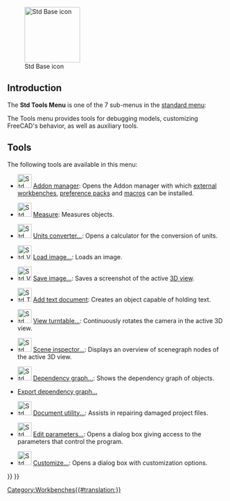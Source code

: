 <languages/>
<translate>

<!--T:19-->
{{Docnav
|[[Std_View_Menu|Std View Menu]]
|[[Std_Macro_Menu|Std MacroMenu]]
|[[Std_Base|Std Base]]
|IconL=
|IconR=
|IconC=Freecad.svg
}}

<!--T:20-->
[[Image:Freecad.svg|thumb|128px|Std Base icon]]

</translate>
{{TOCright}}
<translate>

==Introduction== <!--T:14-->

<!--T:21-->
The '''Std Tools Menu''' is one of the 7 sub-menus in the [[Standard_Menu|standard menu]]:

<!--T:5-->
<!--Please keep info below synchronized with Std_Base, Standard_Menu, Std_File_Menu etc.-->
{{StdMenu
|
[[Std_File_Menu|File]]
&nbsp;&nbsp;&nbsp;
[[Std_Edit_Menu|Edit]]
&nbsp;&nbsp;&nbsp;
[[Std_View_Menu|View]]
&nbsp;&nbsp;&nbsp;
[[Std_Tools_Menu|Tools]]
&nbsp;&nbsp;&nbsp;
[[Std_Macro_Menu|Macro]]
&nbsp;&nbsp;&nbsp;
[[Std_Windows_Menu|Windows]]
&nbsp;&nbsp;&nbsp;
[[Std_Help_Menu|Help]]
}}

<!--T:15-->
<!--Please keep info below synchronized with Standard_Menu-->
The Tools menu provides tools for debugging models, customizing FreeCAD's behavior, as well as auxiliary tools.

==Tools== <!--T:16-->

<!--T:22-->
The following tools are available in this menu:

<!--T:13-->
* [[Image:Std_AddonMgr.svg|32px]] [[Std_AddonMgr|Addon manager]]: Opens the Addon manager with which [[External_workbenches|external workbenches]], [[Preference_Packs|preference packs]] and [[macros|macros]] can be installed.

<!--T:26-->
* [[Image:Std_Measure.svg|32px]] [[Std_Measure|Measure]]: Measures objects. {{Version|1.0}}

<!--T:11-->
* [[Image:Std_UnitsCalculator.svg|32px]] [[Std_UnitsCalculator|Units converter...]]: Opens a calculator for the conversion of units.

<!--T:24-->
* [[Image:Std_ViewLoadImage.svg|32px]] [[Std_ViewLoadImage|Load image...]]: Loads an image. {{Version|0.21}}

<!--T:3-->
* [[Image:Std_ViewScreenShot.svg|32px]] [[Std_ViewScreenShot|Save image...]]: Saves a screenshot of the active [[3D_view|3D view]].

<!--T:18-->
* [[Image:Std_TextDocument.svg|32px]] [[Std_TextDocument|Add text document]]: Creates an object capable of holding text.

<!--T:10-->
* [[Image:Std_DemoMode.svg|32px]] [[Std_DemoMode|View turntable...]]: Continuously rotates the camera in the active 3D view.

<!--T:7-->
* [[Image:Std_SceneInspector.svg|32px]] [[Std_SceneInspector|Scene inspector...]]: Displays an overview of scenegraph nodes of the active 3D view.

<!--T:8-->
* [[Image:Std_DependencyGraph.svg|32px]] [[Std_DependencyGraph|Dependency graph...]]: Shows the dependency graph of objects.

<!--T:25-->
* [[Std_ExportDependencyGraph|Export dependency graph...]] {{Version|0.21}}

<!--T:9-->
* [[Image:Std_ProjectUtil.svg|32px]] [[Std_ProjectUtil|Document utility...]]: Assists in repairing damaged project files.

<!--T:6-->
* [[Image:Std_DlgParameter.svg|32px]] [[Std_DlgParameter|Edit parameters...]]: Opens a dialog box giving access to the parameters that control the program.

<!--T:4-->
* [[Image:Std_DlgCustomize.svg|32px]] [[Std_DlgCustomize|Customize...]]: Opens a dialog box with customization options.


<!--T:23-->
{{Docnav
|[[Std_View_Menu|Std View Menu]]
|[[Std_Macro_Menu|Std MacroMenu]]
|[[Std_Base|Std Base]]
|IconL=
|IconR=
|IconC=Freecad.svg
}}

</translate>
{{Std_Base_navi{{#translation:}}}}
{{Userdocnavi{{#translation:}}}}
[[Category:Workbenches{{#translation:}}]]